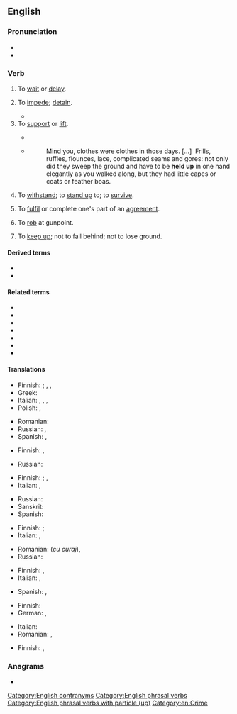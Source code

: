 {{also|holdup|hold-up}}
==English==

===Pronunciation===
* {{audio|en|en-au-hold up.ogg|Audio (AU)}}
* {{audio|en|en-us-hold up.ogg|Audio (Mid-Atlantic)}}

===Verb===
{{en-verb|hold<,,held> up}}

# {{lb|en|informal|intransitive}} To [[wait]] or [[delay]].
#: {{ux|en|'''Hold up''' a minute. I want to check something.}}
# {{lb|en|transitive}} To [[impede]]; [[detain]].
#: {{ux|en|I've got to be to work now. Why are you '''holding''' me '''up'''?}}
#: {{ux|en|What is '''holding up''' traffic?}}
#* {{quote-journal|en|date=May 13, 2012|author=Andrew Benson|work=BBC Sport
|title=[http://www.bbc.co.uk/sport/0/formula1/18051941 Williams's Pastor Maldonado takes landmark Spanish Grand Prix win]
|passage=It worked to perfection. Ferrari's decision not to stop on the next lap simply made life easier, especially when Alonso was '''held up''' by Marussia's Charles Pic during that period - for which the Frenchman earned a drive-through penalty.}}
# To [[support]] or [[lift]].
#: {{ux|en|'''Hold up''' the table while I slide this underneath.}}
#* {{quote-journal|en|year=1962|month=June|author=David Walters|title=The new station and layout at Coventry|journal=Modern Railways|page=405|text=In order to accommodate the new platform 4 and the reversibly signalled slow line, a deep cutting had to be cut back and '''held up''' in places with a concrete retaining wall.}}
#* {{RQ:Chrsty Atbgrfy|II|4}}
#*: Mind you, clothes were clothes in those days. [&hellip;]&nbsp; Frills, ruffles, flounces, lace, complicated seams and gores: not only did they sweep the ground and have to be '''held up''' in one hand elegantly as you walked along, but they had little capes or coats or feather boas.
# {{lb|en|idiomatic}} To [[withstand]]; to [[stand up]] to; to [[survive]].
#: {{ux|en|'''hold up''' to scrutiny}}
#: {{ux|en|'''hold up''' to heavy use}}
# {{lb|en|idiomatic}} To [[fulfil]] or complete one's part of an [[agreement]].
#: {{ux|en|I don't think he's '''holding up''' his end of the bargain.}}
# {{lb|en|idiomatic}} To [[rob]] at gunpoint.
#: {{ux|en|The guy tried to '''hold up''' a bank.}}
# To [[keep up]]; not to fall behind; not to lose ground.
#: {{rfquotek|en|Collier}}

====Derived terms====
* {{l|en|hold up to}}
* {{l|en|hold up one's end}}

====Related terms====
* {{l|en|hang up}}
* {{l|en|hold off}}
* {{l|en|hold it}}
* {{l|en|hold-up}}
* {{l|en|uphold}}
* {{l|en|stick up}}
* {{l|en|forhold}}

====Translations====
{{trans-top|to wait or delay}}
* Finnish: {{t+|fi|odottaa}} {{qualifier|to wait}}; {{t|fi|viivästyttää}} {{qualifier|to delay, tr.}}, {{t|fi|viivästyä}}, {{t|fi|[[olla]] [[myöhässä]]}} {{qualifier|to delay, intr.}}
* Greek: {{t+|el|αργώ}}
* Italian: {{t+|it|ritardare}}, {{t+|it|rallentare}}, {{t+|it|frenare}}, {{t+|it|aspettare}}
* Polish: {{t+|pl|wstrzymać}}, {{t+|pl|opóźnić}}
{{trans-mid}}
* Romanian: {{t+|ro|întârzia}}
* Russian: {{t+|ru|задерживать}}, {{t+|ru|ждать|impf}}
* Spanish: {{t+|es|aguaitar}} {{qualifier|Am.}}, {{t+|es|esperar}}
{{trans-bottom}}

{{trans-top|to impede, detain}}
* Finnish: {{t+|fi|pidätellä}}, {{t+|fi|viivyttää}}
{{trans-mid}}
* Russian: {{t+|ru|задерживать}}
{{trans-bottom}}

{{trans-top|to support or lift}}
* Finnish: {{t|fi|kannatella}} {{qualifier|to support}}; {{t+|fi|nostaa}}, {{t+|fi|kohottaa}} {{qualifier|to lift}}
* Italian: {{t+|it|sollevare}}, {{t+|it|alzare}}
{{trans-mid}}
* Russian: {{t+|ru|приподнимать|impf}}
* Sanskrit: {{t+|sa|यच्छति}}
* Spanish: {{t+|es|sostener}}
{{trans-bottom}}

{{trans-top|to withstand; to stand up to; to survive}}
* Finnish: {{t+|fi|kestää}}; {{t+|fi|läpäistä}}
* Italian: {{t+|it|sostenere}}, {{t+|it|fronteggiare}}
{{trans-mid}}
* Romanian: {{t+|ro|înfrunta}} (''cu curaj''), {{t+|ro|stăvili}}
* Russian: {{t+|ru|выдерживать|impf}}
{{trans-bottom}}

{{trans-top|to fulfil / fulfill or complete one's part of an agreement}}
* Finnish: {{t+|fi|täyttää}}, {{t+|fi|noudattaa}}
* Italian: {{t+|it|mantenere}}, {{t|it|attenersi}}
{{trans-mid}}
* Spanish: {{t+|es|mantener}}, {{t+|es|cumplir}}
{{trans-bottom}}

{{trans-top|to rob at gunpoint}}
* Finnish: {{t|fi|[[ryöstää]] [[aseella]] [[uhaten]]}}
* German: {{t+|de|überfallen}}, {{t+|de|ausrauben}}
{{trans-mid}}
* Italian: {{t+|it|rapinare}}
* Romanian: {{t+|ro|jefui}}, {{t+|ro|prăda}}
{{trans-bottom}}

{{trans-top|to keep up; not to fall behind; not to lose ground}}
* Finnish: {{t|fi|pitää pintansa}}, {{t|fi|[[pysyä]] [[mukana]]}}
{{trans-mid}}
{{trans-bottom}}

===Anagrams===
* {{anagrams|en|a=dhlopu|Uphold|uphold}}

[[Category:English contranyms]]
[[Category:English phrasal verbs]]
[[Category:English phrasal verbs with particle (up)]]
[[Category:en:Crime]]